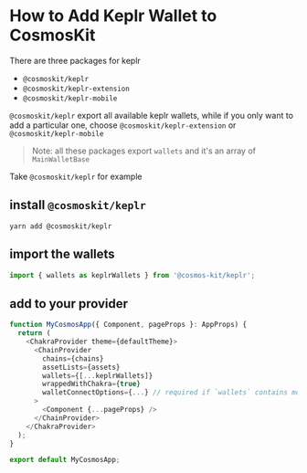 # How to Add Keplr Wallet to CosmosKit

There are three packages for keplr

- `@cosmoskit/keplr`
- `@cosmoskit/keplr-extension`
- `@cosmoskit/keplr-mobile`

`@cosmoskit/keplr` export all available keplr wallets, while if you only want to add a particular one, choose `@cosmoskit/keplr-extension` or `@cosmoskit/keplr-mobile`

> Note: all these packages export `wallets` and it's an array of `MainWalletBase`

Take `@cosmoskit/keplr` for example

## install `@cosmoskit/keplr`

```
yarn add @cosmoskit/keplr
```

## import the wallets

```js
import { wallets as keplrWallets } from '@cosmos-kit/keplr';
```

## add to your provider

```js
function MyCosmosApp({ Component, pageProps }: AppProps) {
  return (
    <ChakraProvider theme={defaultTheme}>
      <ChainProvider
        chains={chains}
        assetLists={assets}
        wallets={[...keplrWallets]}
        wrappedWithChakra={true}
        walletConnectOptions={...} // required if `wallets` contains mobile wallets
      >
        <Component {...pageProps} />
      </ChainProvider>
    </ChakraProvider>
  );
}

export default MyCosmosApp;
```